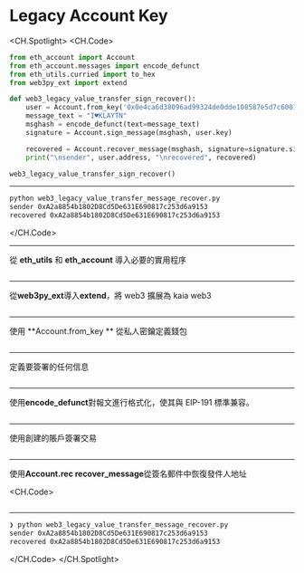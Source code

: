 # Legacy Account Key

<CH.Spotlight>
<CH.Code>

```py web3_legacy_value_transfer_message_recover.py
from eth_account import Account
from eth_account.messages import encode_defunct
from eth_utils.curried import to_hex
from web3py_ext import extend

def web3_legacy_value_transfer_sign_recover():
    user = Account.from_key('0x0e4ca6d38096ad99324de0dde108587e5d7c600165ae4cd6c2462c597458c2b8')
    message_text = "I♥KLAYTN"
    msghash = encode_defunct(text=message_text)
    signature = Account.sign_message(msghash, user.key)

    recovered = Account.recover_message(msghash, signature=signature.signature)
    print("\nsender", user.address, "\nrecovered", recovered)

web3_legacy_value_transfer_sign_recover()
```

---

```zsh output
python web3_legacy_value_transfer_message_recover.py
sender 0xA2a8854b1802D8Cd5De631E690817c253d6a9153
recovered 0xA2a8854b1802D8Cd5De631E690817c253d6a9153
```

</CH.Code>

---

從 **eth_utils** 和 **eth_account** 導入必要的實用程序

```py web3_legacy_value_transfer_message_recover.py focus=1:3

```

---

從**web3py_ext**導入**extend**，將 web3 擴展為 kaia web3

```py web3_legacy_value_transfer_message_recover.py focus=4

```

---

使用 **Account.from_key ** 從私人密鑰定義錢包

```py web3_legacy_value_transfer_message_recover.py focus=7

```

---

定義要簽署的任何信息

```py web3_legacy_value_transfer_message_recover.py focus=8

```

---

使用**encode_defunct**對報文進行格式化，使其與 EIP-191 標準兼容。

```py web3_legacy_value_transfer_message_recover.py focus=9

```

---

使用創建的賬戶簽署交易

```py web3_legacy_value_transfer_message_recover.py focus=10

```

---

使用**Account.rec recover_message**從簽名郵件中恢復發件人地址

<CH.Code>
```py web3_legacy_value_transfer_message_recover.py focus=12:13

````
---

```zsh output
❯ python web3_legacy_value_transfer_message_recover.py
sender 0xA2a8854b1802D8Cd5De631E690817c253d6a9153
recovered 0xA2a8854b1802D8Cd5De631E690817c253d6a9153
````

</CH.Code>
</CH.Spotlight>
